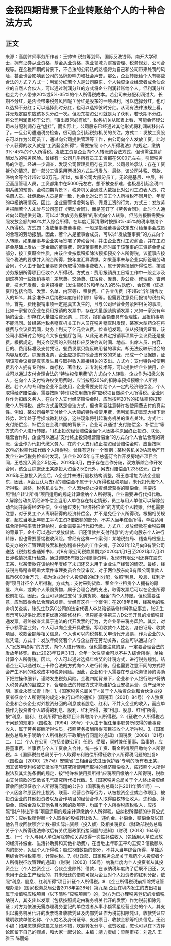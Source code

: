 # 金税四期背景下企业转账给个人的十种合法方式
## 正文
来源：高朋律师事务所作者：王帅锋 税务筹划师，国际反洗钱师，南开大学硕士，拥有证券从业资格、基金从业资格，执业领域为财富管理、税务规划、公司合规等。在金税四期的背景下，不合法的公转私的路径将为自己和公司带来处罚的风险，甚至也会影响到公司的品牌影响力和社会声誉。那么，企业转账给个人有哪些合法的方式？方式一：利润分红若个人是公司股东、个人独资企业经营者或合伙企业的自然人合伙人，可以通过利润分红的方式将企业利润转账给个人。但利润分红也会为个人带来20%或5%-35%的个人所得税成本。若公司未分配利润过大，长期不分红，是否会带来税务风险呢？分红是股东的一项权利，可以选择分红，也可以选择不分红；可以选择此时分红，也可以选择彼时分红。从现有法律法规上看，并无规定股东应该多久分红一次。但股东投资公司就是为了获利，若长期不分红，将公司利润累积于公司，“事出反常必有妖”，税务机关从账表上看，可能会怀疑公司未分配利润存在“虚挂”，而实际上，公司股东已经通过其他形式将利润转移出去了。一旦公司遭遇税务检查，很可能会引起税务机关的关注。方式二：发放工资股东可以作为公司员工，通过向公司提供管理等工作，由公司向个人发放工资，此时个人获得的收入就是“工资薪金所得”，需要按照《个人所得税法》的规定，缴纳3%-45%的个人所得税。发放工资是企业向个人转账的合法方式，但也需注意薪酬发放的税务风险。曾经有一公司几乎所有员工工资都在5000元左右，引起税务局的注意。经进一步调查，发现公司管理费用存在异常，公司最终承认：存在工资拆分的情况，即一部分工资采用票抵的方式进行发放。最终，该公司补税、罚款、滞纳金等合计超过120万元。所以，如果公司大部分员工，无论是基层、中层，甚至高层管理人员，工资都集中在5000元左右，想不被查都难，也极易引起金税四期系统的预警。金税四期背景下，税务机关会通过大数据比对公司工资表人员、花名册人员、社保缴纳人员是否一致，也会比对公司员工个人所得税不同月份、年度的申报纳税情况。因此，企业需警惕虚列名册、假发工资的行为。方式三：发放劳务报酬若个人未曾与公司签订《劳动合同》，而是签订了《劳务合同》，此时个人通过向公司提供劳动，可以以“发放劳务报酬”的形式向个人转账。但劳务报酬需要按照发放金额的80%并入综合所得，在年度汇算清缴时按照3%-45%的税率缴纳个人所得税。方式四：发放董事费董事费，一般是指经董事会决定支付给董事会成员的合理的劳动报酬。因此，若个人是董事会成员，可以以“发放董事费”的方式向个人转账。如果董事与企业实际签署了劳动合同，并由企业支付工资薪金，并在工资薪金基础上发放一定金额的董事费，则该董事费也同时属于该董事的工资薪金组成部分，按工资薪金性质，由该企业按累积扣除法预扣预交个人所得税，该董事应按照个税法的要求并入综合所得，按年度汇算清缴。如果董事未与企业实际签署劳动合同，个人由于担任董事职务所取得的董事费收入，属于劳务报酬所得性质，按照劳务报酬所得项目征收个人所得税。方式五：费用报销员工日常工作中一般会涉及到这样的一些报销事项：差旅费、交通费、住宿费、餐费、办公费、修理费、咨询费、技术开发费、业务招待费（发生额60%和年收入的5‰孰低）、会议费（证据资料包括合同、发票、名单、内容等）、租赁费、广告宣传费（不超过当年销售收入的15%，其余准予以后纳税年度结转扣除）等等。但需要注意费用报销的税务风险。首先，费用报销事项一定是真实发生的，且与公司经营业务紧密相关的事项。比如一家餐饮企业在费用报销的发票中，存在大量服装购销发票；又如一家没有车辆的企业，却存在大量加油费发票……其次，报销金额要具有合理性，且报销事项不能混同。曾经某地税务稽查机关工作人员在税务稽查时发现，某家大型药企在将餐费与会议费混同，财务上列支了亿元会议费。检查组发现，仅从报销凭证看，该公司小型研讨会的地点大多在餐厅包间，从此无法界定报销事项属于会议费还是餐费。根据规定，列支会议费的入账材料应反映会议时间、地点、出席人员、内容、目的、费用标准及支付凭证。餐费发票只能反映用餐的事实，却无法反映研讨会的内容及形式。除餐费发票，企业应提供其他合法有效的凭证，形成一个证据链，证明该项会议费是真实发生且与取得收入直接相关的支出。方式六：支付特许权使用费若个人拥有专利权、商标权、著作权、非专利技术等，可以提供给企业使用，企业可以通过支付合理合法的“特许权使用费”的方式向个人转账。企业作为扣缴义务人，在向个人支付特许权使用费时，应当按照20%的扣除率预扣预缴个人所得税。若个人的专利被企业不当使用，企业需要支付给个人一定的经济赔偿金，个人取得经济赔偿金，需要按照“特许权使用费所得”应税项目缴纳个人所得税。企业同样作为扣缴义务人，在向个人支付经济赔偿金时，应当按照20%的扣除率预扣预缴个人所得税。此种方式虽然是合法方式，但也需要注意特许权使用费支付的真实性。例如，某公司每年支付给个人大额的特许权使用费，但利润率却呈现大幅下滑趋势，常年处于亏损或微利状态，这些现象将引起税务机关的重点关注。方式七：支付赔偿金、补偿金在金税四期的背景下，企业可以通过“支付赔偿金、补偿金”等方式向个人进行转账。1.终止投资经营赔偿金当个人因各种原因终止投资、联营、经营合作时，企业可以通过“支付终止投资经营赔偿金”的方式向个人合法合理的转账，企业作为代扣代缴义务人，在向个人支付终止投资经营赔偿金时，应当按照20%的税率代扣代缴个人所得税。曾经有这样一个案例：某税务机关对A房地产开发企业进行税务检查时发现，该企业2015年与王总签订合作开发房地产项目合同，王总投入资金2.5亿元。2019年3月，由于存在合作分歧，双方解除合作开发合同，该企业除退还王某原投入资金2.5亿元外，另支付赔偿金1.235亿元。由于2015年王总投入资金后，A企业并未进行股权结构调整，将王总增加为该企业股东，因此，A企业认为支付的赔偿金不属于个人所得税征税项目，未代扣代缴个人所得税。最终，税务机关认为，个人因为终止投资经营获得的赔偿金，需要按照“财产转让所得”项目适用的规定计算缴纳个人所得税，企业需要进行代扣代缴。2.解除劳动关系经济补偿金当用人单位存在特定情形，员工与用人单位可以解除劳动合同并获得经济补偿，企业通过支付“经济补偿金”的方式向个人转账。但也需要注意，对于员工个人离职获得的经济补偿金，并不是免征个人所得税。根据相关规定，超过当地上年职工平均工资3倍数额的部分，不并入当年综合所得，单独适用综合所得税率表计算纳税，企业需要进行代扣代缴。方式八：发放借款在金税四期的背景下，企业可以通过“发放借款、归还借款并支付利息”的方式向股东个人进行转账，但也需要警惕税收风险。曾经有这样一个案例：某地税务局、稽查局根据上级交办的外汇管理局线索和税务稽查任务的工作安排，于2021年12月向B有限公司送达《税务检查通知书》，对B有限公司税款属期为2020年1月1日至2021年12月31日涉税情况进行检查。通过调取B有限公司账簿资料，发现B有限公司还存在股东王某、张某借款在该纳税年度终了未归还又未用于企业生产经营的情况。最终，经该税务局稽查局重大案件审理委员会会议审议，对于两位股东向B有限公司借款人民币6000余万元，视为企业对个人投资者的红利分配，依照“利息、股息、红利所得”项目计征个人所得税。方式九：支付采购货款、租金企业租赁个人拥有的房屋、汽车，或向个人采购货物，属于合理合法的支出，取得发票后可以在企业所得税前扣除。因此，企业可以通过支付“采购货款、租金”向个人转账。但也需要注意，应当取得合法合理的发票。曾经有这样一个案例：在2018年6月，经某地的税务机关查实，张先生联系C公司的法定代表人李总洽谈装修材料供应事宜，张先生表示可以提供比市场更优惠的装修材料，但只能提供第三方D公司开具的增值税普通发票。最终被查实属于违法的代开发票的行为，为企业带来税务风险。其实，对于小额零星业务，个人可以向企业开具收据，写明收款个人姓名、身份证号、收款项目、收款金额等相关信息，个人也可以向税务机关申请代开发票，作为企业的入账凭证。方式十：发放年终奖若个人与企业存在劳动关系，企业可以通过向个人“发放年终奖”的方式，向个人进行转账。但也需要注意的是，一定要合理合法的发放年终奖。截止2023年12月31日，全年一次性奖金可以不并入综合所得，单独计算个人所得税。因此，个人可以通过选择年终奖的计税方式，进行税务规划。结 语企业可以通过以上十种合法的方式向个人进行转账，但也需要注意不同的方式将会产生不同的税收成本和税务风险。因此，企业和个人需要在专业税务律师的协助下把控操作细节，谨防发生税务风险。金税四期背景下，企业和个人银行账户将纳入税务系统的监控之下，合理合法的转账方式才能维护企业安稳运营、资产泾渭分明、家业永葆长青！附：1.《国家税务总局关于<关于个人独资企业和合伙企业投资者征收个人所得税的规定>执行口径的通知》（国税函〔2001〕84号）个人独资企业和合伙企业对外投资分回的利息或者股息、红利，不并入企业的收入，而应单独作为投资者个人取得的利息、股利、红利所得，按“利息、股息、红利”所得，按“利息、股利、红利所得”应税项目计算缴纳个人所得税。2.《征收个人所得税若干问题的规定》（国税发〔1994〕89号）个人由于担任董事职务所取得的董事费收入，属于劳务报酬所得性质，按照劳务报酬所得项目征收个人所得税。3.《国家税务总局关于明确个人所得税若干政策执行问题的通知》（国税发〔2009〕121号）二、（二）个人在公司（包括关联公司）任职、受雇，同时兼任董事、监事的，应将董事费、监事费与个人工资收入合并，统一按工资、薪金所得项目缴纳个人所得税。4.《国家税务总局关于个人取得专利赔偿所得征收个人所得税问题的批复》（国税函〔2000〕257号）安徽省“三相组合式过压保护器”专利的所有者王某，因其该项专利权被安徽省电气研究所使用而取得的经济赔偿收入，应按照个人所得税法及其实施条例的规定，按“特许权使用费所得”应税项目缴纳个人所得税，税款由支付赔款的安徽省电气研究所代扣代缴。5.《国家税务总局关于个人终止投资经营收回款项征收个人所得税问题的公告》（国家税务总局公告2011年第41号）一、个人因各种原因终止投资、联营、经营合作等行为，从被投资企业或合作项目、被投资企业的其他投资者以及合作项目的经营合作人取得股权转让收入、违约金、补偿金、赔偿金及以其他名目收回的款项等，均属于个人所得税应税收入，应按照“财产转让所得”项目适用的规定计算缴纳个人所得税。应纳税所得额的计算公式如下：应纳税所得额=个人取得的股权转让收入、违约金、补偿金、赔偿金及以其他名目收回款项合计数-原实际出资额（投入额）及相关税费6.《财政部税务总局关于个人所得税法修改后有关优惠政策衔接问题的通知》（财税〔2018〕164号）五、（一）个人与用人单位解除劳动关系取得一次性补偿收入（包括用人单位发放的经济补偿金、生活补助费和其他补助费），在当地上年职工平均工资３倍数额以内的部分，免征个人所得税；超过3倍数额的部分，不并入当年综合所得，单独适用综合所得税率表，计算纳税。7.《财政部、国家税务总局关于规范个人投资者个人所得税征收管理的通知》（财税〔2003〕158号）纳税年度内个人投资者从其投资企业（个人独资企业、合伙企业除外）借款，在该纳税年度终了后既不归还，又未用于企业生产经营的，其未归还的借款可视为企业对个人投资者的红利分配，依照“利息、股息、红利所得”项目计征个人所得税。8.《企业所得税税前扣除凭证管理办法》（国家税务总局公告2018年第28号）第九条 企业在境内发生的支出项目属于增值税应税项目（以下简称“应税项目”）的，对方为已办理税务登记的增值税纳税人，其支出以发票（包括按照规定由税务机关代开的发票）作为税前扣除凭证；对方为依法无需办理税务登记的单位或者从事小额零星经营业务的个人，其支出以税务机关代开的发票或者收款凭证及内部凭证作为税前扣除凭证，收款凭证应载明收款单位名称、个人姓名及身份证号、支出项目、收款金额等相关信息。无讼小编：如果您觉得这篇文章还不错，欢迎转发分享、点赞收藏，您也可以在下方评论区留下自己的观点，和大家一起讨论。主编：靖力责编：梁萌审核：刘逸凡 王雅玉 陈丽娟
